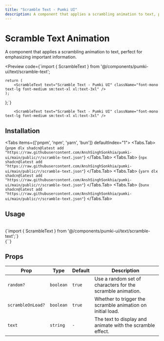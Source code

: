 ```yaml
---
title: "Scramble Text - Pumki UI"
description: A component that applies a scrambling animation to text, perfect for emphasizing important information.
---
```



# Scramble Text Animation

A component that applies a scrambling animation to text, perfect for emphasizing important information.

<Preview
  code={`import { ScrambleText } from '@/components/pumki-ui/text/scramble-text';

    return (
        <ScrambleText text="Scramble Text - Pumki UI" className="font-mono text-lg font-medium sm:text-xl xl:text-3xl" />
    );
};`}
>
        <ScrambleText text="Scramble Text - Pumki UI" className="font-mono text-lg font-medium sm:text-xl xl:text-3xl" />

</Preview>

## Installation

<Tabs items={['pnpm', 'npm', 'yarn', 'bun']} defaultIndex="1">
  <Tabs.Tab>
    <CodeBlock language="bash">
      {`pnpm dlx shadcn@latest add "https://raw.githubusercontent.com/AnshSinghSonkhia/pumki-ui/main/public/r/scramble-text.json"`}
    </CodeBlock>
  </Tabs.Tab>
  <Tabs.Tab>
    <CodeBlock language="bash">
      {`npx shadcn@latest add "https://raw.githubusercontent.com/AnshSinghSonkhia/pumki-ui/main/public/r/scramble-text.json"`}
    </CodeBlock>
  </Tabs.Tab>
  <Tabs.Tab>
    <CodeBlock language="bash">
      {`yarn dlx shadcn@latest add "https://raw.githubusercontent.com/AnshSinghSonkhia/pumki-ui/main/public/r/scramble-text.json"`}
    </CodeBlock>
  </Tabs.Tab>
  <Tabs.Tab>
    <CodeBlock language="bash">
      {`bunx shadcn@latest add "https://raw.githubusercontent.com/AnshSinghSonkhia/pumki-ui/main/public/r/scramble-text.json"`}
    </CodeBlock>
  </Tabs.Tab>
</Tabs>

## Usage

<br/>

<CodeBlock language="typescript">
    {`import { ScrambleText } from '@/components/pumki-ui/text/scramble-text';`}
</CodeBlock>

<br/>

<CodeBlock language="typescript">
    {`<ScrambleText text="Scramble Text" />`}
</CodeBlock>


## Props


<PumkiTableStyles />

<PumkiTable>
  <table className="pumki-table">
    <thead>
      <tr>
        <th>Prop</th>
        <th>Type</th>
        <th>Default</th>
        <th>Description</th>
      </tr>
    </thead>
    <tbody>
      <tr>
        <td><code>random?</code></td>
        <td><code>boolean</code></td>
        <td><code>true</code></td>
        <td>Use a random set of characters for the scramble animation.</td>
      </tr>
      <tr>
        <td><code>scrambleOnLoad?</code></td>
        <td><code>boolean</code></td>
        <td><code>true</code></td>
        <td>Whether to trigger the scramble animation on initial load.</td>
      </tr>
      <tr>
        <td><code>text</code></td>
        <td><code>string</code></td>
        <td><code>-</code></td>
        <td>The text to display and animate with the scramble effect.</td>
      </tr>
    </tbody>
  </table>
</PumkiTable>